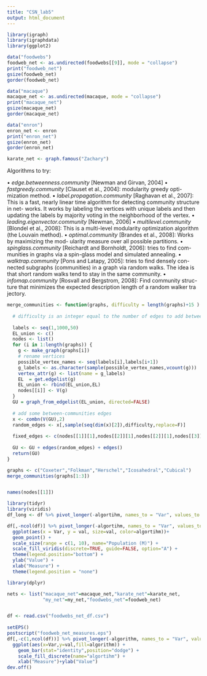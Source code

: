 ```yaml
---
title: "CSN_lab5"
output: html_document
---
```


```r
library(igraph)
library(igraphdata)
library(ggplot2)

data("foodwebs")
foodweb_net <- as.undirected(foodwebs[[9]], mode = "collapse")
print("foodweb_net")
gsize(foodweb_net)
gorder(foodweb_net)

data("macaque")
macaque_net <- as.undirected(macaque, mode = "collapse")
print("macaque_net")
gsize(macaque_net)
gorder(macaque_net)

data("enron")
enron_net <- enron
print("enron_net")
gsize(enron_net)
gorder(enron_net)

karate_net <- graph.famous("Zachary")
```


Algorithms to try:

• *edge.betweenness.community* [Newman and Girvan, 2004]
• *fastgreedy.community* [Clauset et al., 2004]: modularity greedy opti-
mization method.
• *label.propagation.community* [Raghavan et al., 2007]: This is a fast, nearly linear time algorithm for detecting community structure in net- works. It works by labeling the vertices with unique labels and then updating the labels by majority voting in the neighborhood of the vertex.
• *leading.eigenvector.community* [Newman, 2006]
• *multilevel.community* [Blondel et al., 2008]: This is a multi-level modularity optimization algorithm (the Louvain method).
• *optimal.community* [Brandes et al., 2008]: Works by maximizing the mod- ularity measure over all possible partitions.
• *spinglass.community* [Reichardt and Bornholdt, 2006]: tries to find com- munities in graphs via a spin-glass model and simulated annealing.
• *walktrap.community* [Pons and Latapy, 2005]: tries to find densely con- nected subgraphs (communities) in a graph via random walks. The idea is that short random walks tend to stay in the same community.
• *infomap.community* [Rosvall and Bergstrom, 2008]: Find community struc- ture that minimizes the expected description length of a random walker tra jectory.


```r
merge_communities <- function(graphs, difficulty = length(graphs)+15 ) {
  
  # difficulty is an integer equal to the number of edges to add between communities
  
  labels <- seq(1,1000,50)
  EL_union <- c()
  nodes <- list()
  for (i in 1:length(graphs)) {
    g <- make_graph(graphs[i])
    # rename vertices
    possible_vertex_names <- seq(labels[i],labels[i+1])
    g_labels <- as.character(sample(possible_vertex_names,vcount(g)))
    vertex_attr(g) <- list(name = g_labels)
    EL  = get.edgelist(g)
    EL_union <- rbind(EL_union,EL)
    nodes[[i]] <- V(g)
  }
  GU = graph_from_edgelist(EL_union, directed=FALSE)
  
  # add some between-communities edges
  x <- combn(V(GU),2)
  random_edges <- x[,sample(seq(dim(x)[2]),difficulty,replace=F)]
  
  fixed_edges <- c(nodes[[1]][1],nodes[[2]][1],nodes[[2]][1],nodes[[3]][1])
  
  GU <- GU + edges(random_edges) + edges()
  return(GU)
}

graphs <- c("Coxeter","Folkman","Herschel","Icosahedral","Cubical")
merge_communities(graphs[1:3])


names(nodes[[1]])
```


```r
library(tidyr)
library(viridis)
df_long <- df %>% pivot_longer(-algortihm, names_to = "Var", values_to = "val")

df[,-ncol(df)] %>% pivot_longer(-algortihm, names_to = "Var", values_to = "val") %>%
  ggplot(aes(x = Var, y = val, size=val, color=algortihm))+
  geom_point() +
  scale_size(range = c(1, 10), name="Population (M)") +
  scale_fill_viridis(discrete=TRUE, guide=FALSE, option="A") +
  theme(legend.position="bottom") +
  ylab("Value") +
  xlab("Measure") +
  theme(legend.position = "none")

```


```r
library(dplyr)

nets <- list("macaque_net"=macaque_net,"karate_net"=karate_net,
             "my_net"=my_net,"foodwebs_net"=foodweb_net)


df <- read.csv("foodwebs_net_df.csv")
  
setEPS()
postscript("foodweb_net_measures.eps")
df[,-c(1,ncol(df))] %>% pivot_longer(-algorithm, names_to = "Var", values_to = "val") %>%
  ggplot(aes(x=Var,y=val,fill=algorithm)) +
    geom_bar(stat="identity",position="dodge") +
    scale_fill_discrete(name="algortihm") +
    xlab("Measure")+ylab("Value")
dev.off()

```













